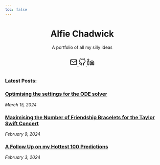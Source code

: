 ```yaml
---
toc: false
---
```


<center>

# Alfie Chadwick {style="text-align: center"}

A portfolio of all my silly ideas

</center>


<div style="display: flex; justify-content: center; gap: 100px;">
  <a href="mailto:alfiechadwick@hotmail.com" target="_blank" rel="noopener" title="Email">
    <svg xmlns="http://www.w3.org/2000/svg" width="24" height="24" viewBox="0 0 24 24" fill="none" stroke="currentColor" stroke-width="2" stroke-linecap="round" stroke-linejoin="round"><path d="M4 4h16c1.1 0 2 .9 2 2v12c0 1.1-.9 2-2 2H4c-1.1 0-2-.9-2-2V6c0-1.1.9-2 2-2z"></path><polyline points="22,6 12,13 2,6"></polyline></svg>
  </a>
  <a href="https://github.com/Fonzzy1" target="_blank" rel="noopener" title="Github">
    <svg xmlns="http://www.w3.org/2000/svg" width="24" height="24" viewBox="0 0 24 24" fill="none" stroke="currentColor" stroke-width="2" stroke-linecap="round" stroke-linejoin="round"><path d="M9 19c-5 1.5-5-2.5-7-3m14 6v-3.87a3.37 3.37 0 0 0-.94-2.61c3.14-.35 6.44-1.54 6.44-7A5.44 5.44 0 0 0 20 4.77 5.07 5.07 0 0 0 19.91 1S18.73.65 16 2.48a13.38 13.38 0 0 0-7 0C6.27.65 5.09 1 5.09 1A5.07 5.07 0 0 0 5 4.77a5.44 5.44 0 0 0-1.5 3.78c0 5.42 3.3 6.61 6.44 7A3.37 3.37 0 0 0 9 18.13V22"></path></svg>
  </a>
  <a href="https://www.linkedin.com/in/alfie-chadwick-6a773a94/" target="_blank" rel="noopener" title="LinkedIn">
    <svg xmlns="http://www.w3.org/2000/svg" width="24" height="24" viewBox="0 0 24 24" fill="none" stroke="currentColor" stroke-width="2" stroke-linecap="round" stroke-linejoin="round"><path d="M16 8a6 6 0 0 1 6 6v7h-4v-7a2 2 0 0 0-2-2 2 2 0 0 0-2 2v7h-4v-7a6 6 0 0 1 6-6z"></path><rect x="2" y="9" width="4" height="12"></rect><circle cx="4" cy="4" r="2"></circle></svg>
  </a>
</div>

### Latest Posts:

### [Optimising the settings for the ODE solver](https://alfiechadwick.com/2024/03/15/optimising-the-settings-for-the-ode-solver/)
*March 15, 2024*

### [Maximising the Number of Friendship Bracelets for the Taylor Swift Concert](https://alfiechadwick.com/2024/02/09/maximising-the-number-of-friendship-bracelets-for-the-taylor-swift-concert/)
*February 9, 2024*

### [A Follow Up on my Hottest 100 Predictions](https://alfiechadwick.com/2024/02/03/a-follow-up-on-my-hottest-100-predictions/)
*February 3, 2024*

